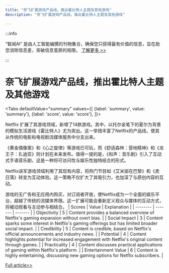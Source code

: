 ```yaml
---
title: "奈飞扩展游戏产品线，推出霍比特人主题及其他游戏"
description: "奈飞扩展游戏产品线，推出霍比特人主题及其他游戏"

---
```



:::info

“智闻AI“ 是由人工智能编撰的刊物集合，确保您只获得最有价值的信息，旨在助您消除信息差，突破信息茧房的局限。  [了解更多 >>](/)

:::

# 奈飞扩展游戏产品线，推出霍比特人主题及其他游戏


<Tabs
	defaultValue="summary"
	values={[
	{label: 'summary', value: 'summary'},
	{label: 'score', value: 'score'},
]}>
<TabItem value="summary">


Netflix 扩展了其游戏领域，新增了14款游戏。其中，以托尔金笔下的夏尔为背景的模拟生活游戏《霍比特人》尤为突出。这一举措丰富了Netflix的产品线，使其从传统的电影和电视剧流媒体服务中分支出来。

《黄金偶像案》和《心之旋律》等游戏已可玩，而《舒适森林：营地精神》和《龙王子：扎迪亚》则计划在未来发布。值得一提的是，《和声：音乐剧》引入了互动式手语音乐剧，这是一种将可访问性与娱乐性独特结合的形式。

Netflix进军游戏领域利用了其现有内容，将热门节目如《艾米丽在巴黎》和《卖日落》转变为互动体验。这一策略不仅扩大了其吸引力，也加深了与原创内容的互动。

游戏的无广告和无应用内购买，对订阅者开放，使Netflix成为一个全面的娱乐平台，超越了传统的流媒体界限。这一扩展可能会重新定义观众与媒体的互动方式，将被动观看与主动参与相结合。
</TabItem>
<TabItem value="score">
	| Scores     | Value   | Explanation |
	| -------- | ------- | ------- |
	| Objectivity  | 5    | Content provides a balanced overview of Netflix's gaming expansion without overt bias.    |
	| Social Impact | 3     | Content sparks some interest in Netflix's gaming offerings but has limited broader social impact.    |
	| Credibility    | 5    | Content is credible, based on Netflix's official announcements and industry news.    |
	| Potential    | 4    | Content highlights potential for increased engagement with Netflix's original content through games.    |
	| Practicality    | 4    | Content discusses practical applications of gaming within Netflix's platform.    |
	| Entertainment Value    | 6    | Content is highly entertaining, discussing new gaming options for Netflix subscribers.    |
</TabItem>
</Tabs>

[Full article>>](https://www.cnet.com/tech/gaming/netflix-games-is-adding-a-slice-of-life-hobbit-game-and-more-soon/#ftag=CAD590a51e)
